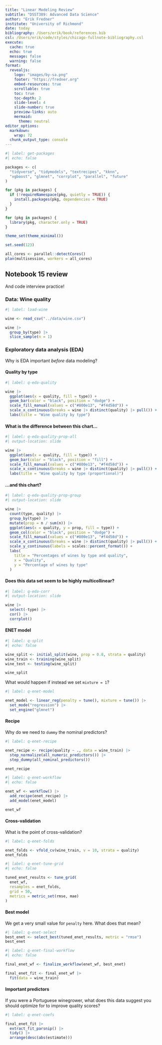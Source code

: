 ```yaml
---
title: "Linear Modeling Review"
subtitle: "DSST389: Advanced Data Science"
author: "Erik Fredner"
institute: "University of Richmond"
date: today
bibliography: /Users/erik/book/references.bib
csl: /Users/erik/code/styles/chicago-fullnote-bibliography.csl
execute:
  cache: true
  echo: true
  message: false
  warning: false
format:
  revealjs:
    logo: "images/by-sa.png"
    footer: "https://fredner.org"
    embed-resources: true
    scrollable: true
    toc: true
    toc-depth: 2
    slide-level: 4
    slide-number: true
    preview-links: auto
    mermaid:
      theme: neutral
editor_options:
  markdown:
    wrap: 72
  chunk_output_type: console
---
```


```r
#| label: get-packages
#| echo: false

packages <- c(
  "tidyverse", "tidymodels", "textrecipes", "kknn",
  "xgboost", "glmnet", "corrplot", "parallel", "future"
)

for (pkg in packages) {
  if (!requireNamespace(pkg, quietly = TRUE)) {
    install.packages(pkg, dependencies = TRUE)
  }
}

for (pkg in packages) {
  library(pkg, character.only = TRUE)
}

theme_set(theme_minimal())

set.seed(123)

all_cores <- parallel::detectCores()
plan(multisession, workers = all_cores)
```

## Notebook 15 review

And code interview practice!

### Data: Wine quality

```r
#| label: load-wine

wine <- read_csv("../data/wine.csv")

wine |>
  group_by(type) |>
  slice_sample(n = 1)
```

### Exploratory data analysis (EDA)

Why is EDA important *before* data modeling?

#### Quality by type

```r
#| label: q-eda-quality

wine |>
  ggplot(aes(x = quality, fill = type)) +
  geom_bar(color = "black", position = "dodge") +
  scale_fill_manual(values = c("#800e13", "#f4d58d")) +
  scale_x_continuous(breaks = wine |> distinct(quality) |> pull()) +
  labs(title = "Wine quality by type")
```

#### What is the difference between this chart...

```r
#| label: q-eda-quality-prop-all
#| output-location: slide

wine |>
  ggplot(aes(x = quality, fill = type)) +
  geom_bar(color = "black", position = "fill") +
  scale_fill_manual(values = c("#800e13", "#f4d58d")) +
  scale_x_continuous(breaks = wine |> distinct(quality) |> pull()) +
  labs(title = "Wine quality by type (proportional)")
```

#### ...and this chart?

```r
#| label: q-eda-quality-prop-group
#| output-location: slide

wine |>
  count(type, quality) |>
  group_by(type) |>
  mutate(prop = n / sum(n)) |>
  ggplot(aes(x = quality, y = prop, fill = type)) +
  geom_col(color = "black", position = "dodge") +
  scale_fill_manual(values = c("#800e13", "#f4d58d")) +
  scale_x_continuous(breaks = wine |> distinct(quality) |> pull()) +
  scale_y_continuous(labels = scales::percent_format()) +
  labs(
    title = "Percentages of wines by type and quality",
    x = "Quality",
    y = "Percentage of wines by type"
  )
```

#### Does this data set seem to be highly multicollinear?

```r
#| label: q-eda-corr
#| output-location: slide

wine |>
  select(-type) |>
  cor() |>
  corrplot()
```

#### ENET model

```r
#| label: q-split
#| echo: false

wine_split <- initial_split(wine, prop = 0.8, strata = quality)
wine_train <- training(wine_split)
wine_test <- testing(wine_split)

wine_split
```

What would happen if instead we set `mixture = 1`?

```r
#| label: q-enet-model

enet_model <- linear_reg(penalty = tune(), mixture = tune()) |>
  set_mode("regression") |>
  set_engine("glmnet")
```

#### Recipe

Why do we need to `dummy` the nominal predictors?

```r
#| label: q-enet-recipe

enet_recipe <- recipe(quality ~ ., data = wine_train) |>
  step_normalize(all_numeric_predictors()) |>
  step_dummy(all_nominal_predictors())

enet_recipe
```

```r
#| label: q-enet-workflow
#| echo: false

enet_wf <- workflow() |>
  add_recipe(enet_recipe) |>
  add_model(enet_model)

enet_wf
```

#### Cross-validation

What is the point of cross-validation?

```r
#| label: q-enet-folds

enet_folds <- vfold_cv(wine_train, v = 10, strata = quality)
enet_folds
```

```r
#| label: q-enet-tune-grid
#| echo: false

tuned_enet_results <- tune_grid(
  enet_wf,
  resamples = enet_folds,
  grid = 50,
  metrics = metric_set(rmse, mae)
)
```

#### Best model

We get a very small value for `penalty` here. What does that mean?

```r
#| label: q-enet-select
best_enet <- select_best(tuned_enet_results, metric = "rmse")
best_enet
```

```r
#| label: q-enet-final-workflow
#| echo: false

final_enet_wf <- finalize_workflow(enet_wf, best_enet)

final_enet_fit <- final_enet_wf |>
  fit(data = wine_train)
```

#### Important predictors

If you were a Portuguese winegrower, what does this data suggest you should optimize for to improve quality scores?

```r
#| label: q-enet-coefs

final_enet_fit |>
  extract_fit_parsnip() |>
  tidy() |>
  arrange(desc(abs(estimate)))
```
